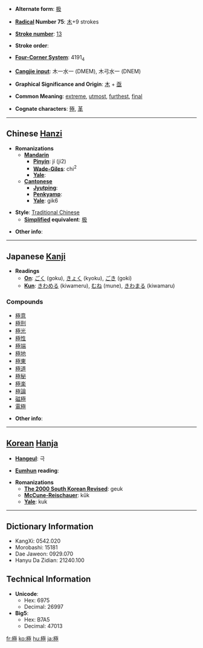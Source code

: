 * '''Alternate form''': [[极]]

* '''[[Wiktionary:Chinese radical index| Radical]] Number 75''': [[Wiktionary:Chinese radical index 木|木]]+9 strokes

* '''[[Wiktionary:Chinese total strokes index|Stroke number]]''': [[Wiktionary:Chinese total strokes index 13|13]]

* '''Stroke order''': 

* '''[[Wiktionary:Chinese four corner index|Four-Corner System]]''': 4191<sub>4</sub>

* '''[[Wiktionary:Chinese Cangjie index|Cangjie input]]''': 木一水一 (DMEM), 木弓水一 (DNEM)

* '''Graphical Significance and Origin''': [[木]] + [[亟]]

* '''Common Meaning''': [[extreme]], [[utmost]], [[furthest]], [[final]]

* '''Cognate characters''': [[殛]], [[革]]

----

== Chinese [[Hanzi]] ==

* '''Romanizations'''
** '''[[Mandarin]]'''
*** '''[[Pinyin]]''': jí (ji2)
*** '''[[Wade-Giles]]''': chi<sup>2</sup>
*** '''[[Yale]]''': 
** '''[[Cantonese]]'''
*** '''[[Jyutping]]''':
*** '''[[Penkyamp]]''': 
*** '''[[Yale]]''': gik6

* '''Style''': [[Traditional Chinese]] 
** '''[[Simplified Chinese|Simplified]] equivalent''': [[极]]

* '''Other info''': 

----

== Japanese [[Kanji]] ==

* '''Readings'''
** '''[[On]]''': [[ごく]] (goku), [[きょく]] (kyoku), [[ごき]] (goki)
** '''[[Kun]]''': [[きわめる]] (kiwameru), [[むね]] (mune), [[きわまる]] (kiwamaru)

===Compounds===
*[[極意]]
*[[極刑]]
*[[極光]]
*[[極性]]
*[[極端]]
*[[極地]]
*[[極東]]
*[[極道]]
*[[極秘]]
*[[極楽]]
*[[極論]]
*[[磁極]]
*[[電極]]

* '''Other info''':  

----

== [[Korean]] [[Hanja]] ==

* '''[[Hangeul]]''': 극

* '''[[Eumhun]] reading''': 

* '''Romanizations'''
** '''[[The 2000 South Korean Revised Romanization|The 2000 South Korean Revised]]''': geuk
** '''[[McCune-Reischauer]]''': kŭk
** '''[[Yale]]''': kuk

----

== Dictionary Information ==

* KangXi: 0542.020
* Morobashi: 15181
* Dae Jaweon: 0929.070
* Hanyu Da Zidian: 21240.100

== Technical Information ==

* '''Unicode''':
** Hex: 6975
** Decimal: 26997
* '''Big5''':
** Hex: B7A5
** Decimal: 47013

[[fr:極]]
[[ko:極]]
[[hu:極]]
[[ja:極]]